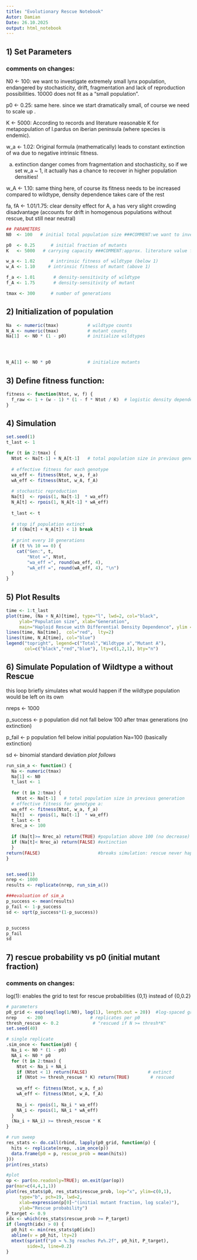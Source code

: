 ---
title: "Evolutionary Rescue Notebook"
Autor: Damian
Date: 26.10.2025
output: html_notebook
---


## 1) Set Parameters

### comments on changes: 
N0 <- 100: we want to investigate extremely small lynx population, endangered by stochasticity, drift, fragmentation and lack of reproduction possibilities. 10000 does not fit as a "small population".

p0 <- 0.25: same here. since we start dramatically small, of course we need to scale up .

K <- 5000: According to records and literature reasonable K for metapopulation of l.pardus on iberian peninsula (where species is endemic). 

w_a <- 1.02: Original formula (mathematically) leads to constant extinction of wa due to negative intrinsic fitness.

a) extinction danger comes from fragmentation and stochasticity, so if we set w_a ~ 1, it actually has a chance to recover in higher population densities!

w_A <- 1.10: same thing here, of course its fitness needs to be increased compared to wildtype, density dependence takes care of the rest 

fa, fA <- 1.01/1.75: clear density effect for A, a has very slight crowding disadvantage (accounts for drift in homogenous populations without rescue, but still near neutral)

```{r}
## PARAMETERS
N0  <- 100   # initial total population size ###COMMENT:we want to investigate extremely small lynx pop.!

p0  <- 0.25      # initial fraction of mutants
K   <- 5000   # carrying capacity ###COMMENT:approx. literature value for l.pardus

w_a <- 1.02      # intrinsic fitness of wildtype (below 1)
w_A <- 1.10     # intrinsic fitness of mutant (above 1)

f_a <- 1.01       # density-sensitivity of wildtype
f_A <- 1.75       # density-sensitivity of mutant

tmax <- 300      # number of generations

```

## 2) Initialization of population

```{r}
Na  <- numeric(tmax)           # wildtype counts
N_A <- numeric(tmax)           # mutant counts
Na[1]  <- N0 * (1 - p0)        # initialize wildtypes




N_A[1] <- N0 * p0              # initialize mutants

```


## 3) Define fitness function: 
```{r}
fitness <- function(Ntot, w, f) {
  f_raw <- 1 + (w - 1) * (1 - f * Ntot / K)  # logistic density dependence with f
}
```

## 4) Simulation
```{r}
set.seed(1)
t_last <- 1

for (t in 2:tmax) {
  Ntot <- Na[t-1] + N_A[t-1]   # total population size in previous generation
  
  # effective fitness for each genotype
  wa_eff <- fitness(Ntot, w_a, f_a)
  wA_eff <- fitness(Ntot, w_A, f_A)
  
  # stochastic reproduction
  Na[t]  <- rpois(1, Na[t-1]  * wa_eff)
  N_A[t] <- rpois(1, N_A[t-1] * wA_eff)
  
  t_last <- t
  
  # stop if population extinct
  if ((Na[t] + N_A[t]) < 1) break
  
  # print every 10 generations
  if (t %% 10 == 0) {
    cat("Gen:", t,
        "Ntot =", Ntot,
        "wa_eff =", round(wa_eff, 4),
        "wA_eff =", round(wA_eff, 4), "\n")
  }
}
```

## 5) Plot Results
```{r}
time <- 1:t_last
plot(time, (Na + N_A)[time], type="l", lwd=2, col="black",
     ylab="Population size", xlab="Generation",
     main="Haploid Rescue with Differential Density Dependence", ylim = c(0, 5000))
lines(time, Na[time],  col="red",  lty=2)
lines(time, N_A[time], col="blue")
legend("topright", legend=c("Total","Wildtype a","Mutant A"),
       col=c("black","red","blue"), lty=c(1,2,1), bty="n")

```

## 6) Simulate Population of Wildtype a without Rescue
this loop briefly simulates what would happen if the wildtype population would be left on its own

nreps <- 1000

p_success <- p population did not fall below 100 after tmax generations (no extinction)

p_fail <- p population fell below initial population Na=100 (basically extinction)

sd <- binomial standard deviation
*plot follows*

```{r}
run_sim_a <- function() {
  Na <- numeric(tmax)
  Na[1] <- N0
  t_last <- 1
  
  for (t in 2:tmax) {
    Ntot <- Na[t-1]   # total population size in previous generation
  # effective fitness for genotype a: 
  wa_eff <- fitness(Ntot, w_a, f_a)
  Na[t]  <- rpois(1, Na[t-1]  * wa_eff)
  t_last <- t
  Nrec_a <- 100
  
  if (Na[t]>= Nrec_a) return(TRUE) #population above 100 (no decrease) -> "success"
  if (Na[t]< Nrec_a) return(FALSE) #extinction
  }
return(FALSE)                      #breaks simulation: rescue never happens
}


set.seed(1)
nrep <- 1000
results <- replicate(nrep, run_sim_a())

###evaluation of sim_a
p_success <- mean(results)
p_fail <- 1-p_success
sd <- sqrt(p_success*(1-p_success))


p_success
p_fail
sd
```

## 7) rescue probability vs p0 (initial mutant fraction)
### comments on changes: 
log(1): enables the grid to test for rescue probabilities {0,1} instead of {0,0.2}

```{r}
# parameters
p0_grid <- exp(seq(log(1/N0), log(1), length.out = 20))  #log-spaced grid, for fine resolution at small p0
nrep    <- 200                  # replicates per p0
thresh_rescue <- 0.2             # "rescued if N >= thresh*K"
set.seed(40)

# single replicate
.sim_once <- function(p0) {
  Na_i <- N0 * (1 - p0)
  NA_i <- N0 * p0
  for (t in 2:tmax) {
    Ntot <- Na_i + NA_i
    if (Ntot < 1) return(FALSE)                       # extinct
    if (Ntot >= thresh_rescue * K) return(TRUE)        # rescued
    
    wa_eff <- fitness(Ntot, w_a, f_a)
    wA_eff <- fitness(Ntot, w_A, f_A)
    
    Na_i <- rpois(1, Na_i * wa_eff)
    NA_i <- rpois(1, NA_i * wA_eff)
  }
  (Na_i + NA_i) >= thresh_rescue * K
}

# run sweep
res_stats <- do.call(rbind, lapply(p0_grid, function(p) {
  hits <- replicate(nrep, .sim_once(p))
  data.frame(p0 = p, rescue_prob = mean(hits))
}))
print(res_stats)

#plot
op <- par(no.readonly=TRUE); on.exit(par(op))
par(mar=c(4,4,1,1))
plot(res_stats$p0, res_stats$rescue_prob, log="x", ylim=c(0,1),
     type="b", pch=19, lwd=2,
     xlab=expression(p[0]~"(initial mutant fraction, log scale)"),
     ylab="Rescue probability")
P_target <- 0.9
idx <- which(res_stats$rescue_prob >= P_target)
if (length(idx) > 0) {
  p0_hit <- min(res_stats$p0[idx])
  abline(v = p0_hit, lty=2)
  mtext(sprintf("p0 ≈ %.3g reaches P≥%.2f", p0_hit, P_target),
        side=3, line=0.2)
}
```

